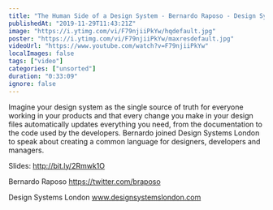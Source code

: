 ```yaml
---
title: "The Human Side of a Design System - Bernardo Raposo - Design Systems London 2019"
publishedAt: "2019-11-29T11:43:21Z"
image: "https://i.ytimg.com/vi/F79njiiPkYw/hqdefault.jpg"
poster: "https://i.ytimg.com/vi/F79njiiPkYw/maxresdefault.jpg"
videoUrl: "https://www.youtube.com/watch?v=F79njiiPkYw"
localImages: false
tags: ["video"]
categories: ["unsorted"]
duration: "0:33:09"
ignore: false
---
```

Imagine your design system as the single source of truth for everyone working in your products and that every change you make in your design files automatically updates everything you need, from the documentation to the code used by the developers. Bernardo joined Design Systems London to speak about creating a common language for designers, developers and managers. 

Slides: http://bit.ly/2Rmwk1O

Bernardo Raposo
https://twitter.com/braposo

Design Systems London
www.designsystemslondon.com
